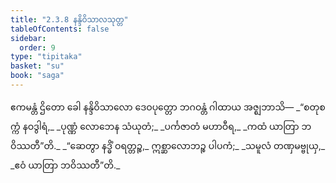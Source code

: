 ```yaml
---
title: "2.3.8 နန္ဒိဝိသာလသုတ္တ"
tableOfContents: false
sidebar:
  order: 9
type: "tipitaka"
basket: "su"
book: "saga"
---
```



<DynamicBreadcrumb />

<Division number="109" book="saga">

<Paragraph number="538" book="saga">
ဧကမန္တံ ဌိတော ခေါ နန္ဒိဝိသာလော ဒေဝပုတ္တော ဘဂဝန္တံ ဂါထာယ အဇ္ဈဘာသိ—
</Paragraph>

<Paragraph number="539" type="verses" book="saga">
_“စတုစက္ကံ နဝဒွါရံ,_  
_ပုဏ္ဏံ လောဘေန သံယုတံ;_  
_ပင်္ကဇာတံ မဟာဝီရ,_  
_ကထံ ယာတြာ ဘဝိဿတီ”တိ._  

</Paragraph>

<Paragraph number="540" type="verses" book="saga">
_“ဆေတွာ နဒ္ဓိံ ဝရတ္တဉ္စ,_  
ဣစ္ဆာလောဘဉ္စ ပါပကံ;_  
_သမူလံ တဏှမဗ္ဗုယှ,_  
_ဧဝံ ယာတြာ ဘဝိဿတီ”တိ._
</Paragraph>
</Division>